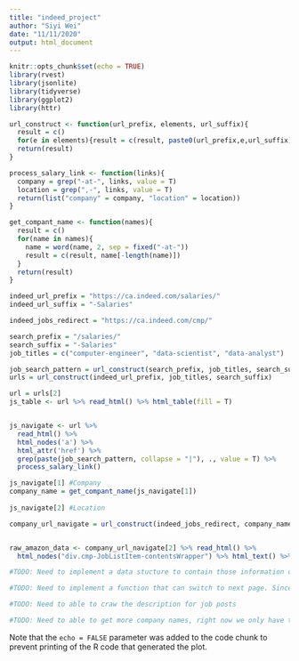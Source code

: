 ```yaml
---
title: "indeed_project"
author: "Siyi Wei"
date: "11/11/2020"
output: html_document
---
```


```r
knitr::opts_chunk$set(echo = TRUE)
library(rvest)
library(jsonlite)
library(tidyverse)
library(ggplot2)
library(httr)
```

```r
url_construct <- function(url_prefix, elements, url_suffix){
  result = c()
  for(e in elements){result = c(result, paste0(url_prefix,e,url_suffix))}
  return(result)
}

process_salary_link <- function(links){
  company = grep("-at-", links, value = T)
  location = grep(",-", links, value = T)
  return(list("company" = company, "location" = location))
}

get_compant_name <- function(names){
  result = c()
  for(name in names){
    name = word(name, 2, sep = fixed("-at-"))
    result = c(result, name[-length(name)])
  }
  return(result)
}
```


```r
indeed_url_prefix = "https://ca.indeed.com/salaries/"
indeed_url_suffix = "-Salaries"

indeed_jobs_redirect = "https://ca.indeed.com/cmp/"

search_prefix = "/salaries/"
search_suffix = "-Salaries"
job_titles = c("computer-engineer", "data-scientist", "data-analyst")

job_search_pattern = url_construct(search_prefix, job_titles, search_suffix)
urls = url_construct(indeed_url_prefix, job_titles, search_suffix)

```

```r
url = urls[2]
js_table <- url %>% read_html() %>% html_table(fill = T)


js_navigate <- url %>%
  read_html() %>%
  html_nodes('a') %>%
  html_attr('href') %>%
  grep(paste(job_search_pattern, collapse = "|"), ., value = T) %>%
  process_salary_link()

js_navigate[1] #Company
company_name = get_compant_name(js_navigate[1])
  
js_navigate[2] #Location
```
```r
company_url_navigate = url_construct(indeed_jobs_redirect, company_name, "/jobs")


raw_amazon_data <- company_url_navigate[2] %>% read_html() %>%
  html_nodes("div.cmp-JobListItem-contentsWrapper") %>% html_text() %>% print()
```
```r
#TODO: Need to implement a data stucture to contain those information organized

#TODO: Need to implement a function that can switch to next page. Since we only have the information for the first page

#TODO: Need to able to craw the description for job posts

#TODO: Need to able to get more company names, right now we only have the company name at the very front page
```

Note that the `echo = FALSE` parameter was added to the code chunk to prevent printing of the R code that generated the plot.
